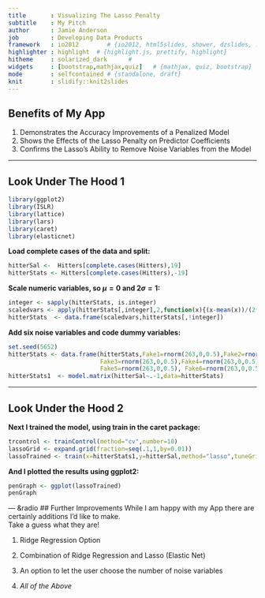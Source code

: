```yaml
---
title       : Visualizing The Lasso Penalty
subtitle    : My Pitch
author      : Jamie Anderson
job         : Developing Data Products
framework   : io2012        # {io2012, html5slides, shower, dzslides, ...}
highlighter : highlight  # {highlight.js, prettify, highlight}
hitheme     : solarized_dark      # 
widgets     : [bootstrap,mathjax,quiz]   # {mathjax, quiz, bootstrap}
mode        : selfcontained # {standalone, draft}
knit        : slidify::knit2slides
---
```


## Benefits of My App

1. Demonstrates the Accuracy Improvements of a Penalized Model
2. Shows the Effects of the Lasso Penalty on Predictor Coefficients
3. Confirms the Lasso's Ability to Remove Noise Variables from the Model <br>

--- 

## Look Under The Hood 1
```r
library(ggplot2)
library(ISLR)
library(lattice)
library(lars)
library(caret)
library(elasticnet)
```
**Load complete cases of the data and split:**
```r
hitterSal <-  Hitters[complete.cases(Hitters),19]
hitterStats <- Hitters[complete.cases(Hitters),-19] 
```

**Scale numeric variables, so $\mu=0$ and $2\sigma=1$:**
```r
integer <- sapply(hitterStats, is.integer)
scaledvars <- apply(hitterStats[,integer],2,function(x){(x-mean(x))/(2*sd(x))})
hitterStats  <- data.frame(scaledvars,hitterStats[,!integer])
```
**Add six noise variables and code dummy variables:**
```r
set.seed(5652)
hitterStats <- data.frame(hitterStats,Fake1=rnorm(263,0,0.5),Fake2=rnorm(263,0,0.5),
                          Fake3=rnorm(263,0,0.5),Fake4=rnorm(263,0,0.5), 
                          Fake5=rnorm(263,0,0.5), Fake6=rnorm(263,0,0.5))
hitterStats1  <- model.matrix(hitterSal~.-1,data=hitterStats)
```

---
## Look Under the Hood 2
**Next I trained the model, using train in the caret package:**
```r
trcontrol <- trainControl(method="cv",number=10)
lassoGrid <- expand.grid(fraction=seq(.1,1,by=0.01))
lassoTrained <- train(x=hitterStats1,y=hitterSal,method="lasso",tuneGrid=lassoGrid,trControl=trcontrol)
```
**And I plotted the results using ggplot2:**
```r
penGraph <- ggplot(lassoTrained)
penGraph
```

--- &radio
## Further Improvements
While I am happy with my App there are certainly additions I'd like to make. <br>
Take a guess what they are!

1. Ridge Regression Option

2. Combination of Ridge Regression and Lasso (Elastic Net)

3. An option to let the user choose the number of noise variables

4. _All of the Above_







